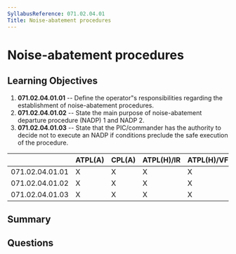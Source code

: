 ```yaml
---
SyllabusReference: 071.02.04.01
Title: Noise-abatement procedures
---
```


# Noise-abatement procedures

## Learning Objectives

1.  **071.02.04.01.01** -- Define the operator"s responsibilities regarding the
    establishment of noise-abatement procedures.
2.  **071.02.04.01.02** -- State the main purpose of noise-abatement departure
    procedure (NADP) 1 and NADP 2.
3.  **071.02.04.01.03** -- State that the PIC/commander has the authority to
    decide not to execute an NADP if conditions preclude the safe execution of
    the procedure.

|                 | ATPL(A) | CPL(A) | ATPL(H)/IR | ATPL(H)/VFR | CPL(H) | IR | CBIR(A) |
| --------------- | ------- | ------ | ---------- | ----------- | ------ | -- | ------- |
| 071.02.04.01.01 | X       | X      | X          | X           | X      |    |         |
| 071.02.04.01.02 | X       | X      | X          | X           | X      |    |         |
| 071.02.04.01.03 | X       | X      | X          | X           | X      |    |         |

## Summary

## Questions
